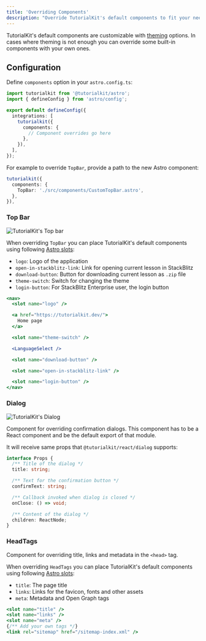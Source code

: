 ```yaml
---
title: 'Overriding Components'
description: "Override TutorialKit's default components to fit your needs."
---
```


TutorialKit's default components are customizable with [theming](/reference/theming/) options.
In cases where theming is not enough you can override some built-in components with your own ones.

## Configuration

Define `components` option in your `astro.config.ts`:

```ts
import tutorialkit from '@tutorialkit/astro';
import { defineConfig } from 'astro/config';

export default defineConfig({
  integrations: [
    tutorialkit({
      components: {
        // Component overrides go here
      },
    }),
  ],
});
```

For example to override `TopBar`, provide a path to the new Astro component:

```ts
tutorialkit({
  components: {
    TopBar: './src/components/CustomTopBar.astro',
  },
}),
```

### Top Bar

<Image src={uiTopBar} alt="TutorialKit's Top bar" />

When overriding `TopBar` you can place TutorialKit's default components using following [Astro slots](https://docs.astro.build/en/basics/astro-components/#named-slots):

- `logo`: Logo of the application
- `open-in-stackblitz-link`: Link for opening current lesson in StackBlitz
- `download-button`: Button for downloading current lesson as `.zip` file
- `theme-switch`:  Switch for changing the theme
- `login-button`: For StackBlitz Enterprise user, the login button

```jsx title="src/components/CustomTopBar.astro"
<nav>
  <slot name="logo" />

  <a href="https://tutorialkit.dev/">
    Home page
  </a>

  <slot name="theme-switch" />

  <LanguageSelect />

  <slot name="download-button" />

  <slot name="open-in-stackblitz-link" />

  <slot name="login-button" />
</nav>
```

### Dialog

<Image src={uiDialog} alt="TutorialKit's Dialog" />

Component for overriding confirmation dialogs. This component has to be a React component and be the default export of that module.

It will receive same props that `@tutorialkit/react/dialog` supports:

```ts
interface Props {
  /** Title of the dialog */
  title: string;

  /** Text for the confirmation button */
  confirmText: string;

  /** Callback invoked when dialog is closed */
  onClose: () => void;

  /** Content of the dialog */
  children: ReactNode;
}
```

### HeadTags

Component for overriding title, links and metadata in the `<head>` tag.

When overriding `HeadTags` you can place TutorialKit's default components using following [Astro slots](https://docs.astro.build/en/basics/astro-components/#named-slots):

- `title`: The page title
- `links`: Links for the favicon, fonts and other assets
- `meta`:  Metadata and Open Graph tags

```jsx title="src/components/CustomHeadLinks.astro"
<slot name="title" />
<slot name="links" />
<slot name="meta" />
{/** Add your own tags */}
<link rel="sitemap" href="/sitemap-index.xml" />
```